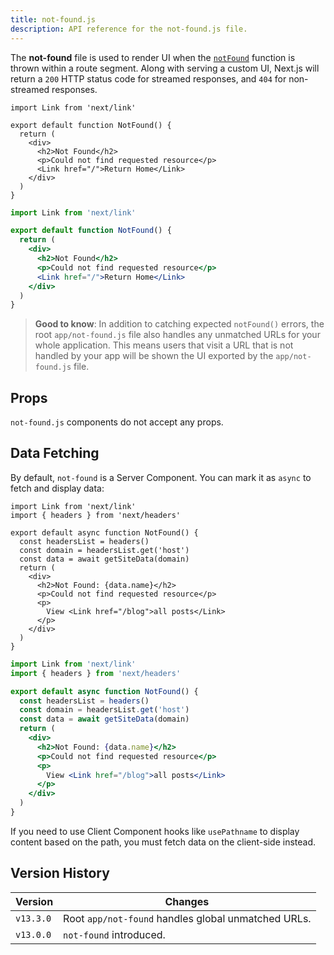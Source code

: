 ```yaml
---
title: not-found.js
description: API reference for the not-found.js file.
---
```


The **not-found** file is used to render UI when the [`notFound`](/docs/app/api-reference/functions/not-found) function is thrown within a route segment. Along with serving a custom UI, Next.js will return a `200` HTTP status code for streamed responses, and `404` for non-streamed responses.

```tsx filename="app/not-found.tsx" switcher
import Link from 'next/link'

export default function NotFound() {
  return (
    <div>
      <h2>Not Found</h2>
      <p>Could not find requested resource</p>
      <Link href="/">Return Home</Link>
    </div>
  )
}
```

```jsx filename="app/blog/not-found.js" switcher
import Link from 'next/link'

export default function NotFound() {
  return (
    <div>
      <h2>Not Found</h2>
      <p>Could not find requested resource</p>
      <Link href="/">Return Home</Link>
    </div>
  )
}
```

> **Good to know**: In addition to catching expected `notFound()` errors, the root `app/not-found.js` file also handles any unmatched URLs for your whole application. This means users that visit a URL that is not handled by your app will be shown the UI exported by the `app/not-found.js` file.

## Props

`not-found.js` components do not accept any props.

## Data Fetching

By default, `not-found` is a Server Component. You can mark it as `async` to fetch and display data:

```tsx filename="app/not-found.tsx" switcher
import Link from 'next/link'
import { headers } from 'next/headers'

export default async function NotFound() {
  const headersList = headers()
  const domain = headersList.get('host')
  const data = await getSiteData(domain)
  return (
    <div>
      <h2>Not Found: {data.name}</h2>
      <p>Could not find requested resource</p>
      <p>
        View <Link href="/blog">all posts</Link>
      </p>
    </div>
  )
}
```

```jsx filename="app/not-found.jsx" switcher
import Link from 'next/link'
import { headers } from 'next/headers'

export default async function NotFound() {
  const headersList = headers()
  const domain = headersList.get('host')
  const data = await getSiteData(domain)
  return (
    <div>
      <h2>Not Found: {data.name}</h2>
      <p>Could not find requested resource</p>
      <p>
        View <Link href="/blog">all posts</Link>
      </p>
    </div>
  )
}
```

If you need to use Client Component hooks like `usePathname` to display content based on the path, you must fetch data on the client-side instead.

## Version History

| Version   | Changes                                             |
| --------- | --------------------------------------------------- |
| `v13.3.0` | Root `app/not-found` handles global unmatched URLs. |
| `v13.0.0` | `not-found` introduced.                             |
